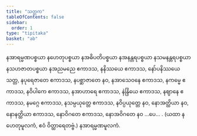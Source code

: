 ```yaml
---
title: "သတ္တက"
tableOfContents: false
sidebar:
  order: 1
type: "tipitaka"
basket: "ab"
---
```



<DynamicBreadcrumb />

<Paragraph number="1191">
နအာရမ္မဏပစ္စယာ နဟေတုပစ္စယာ နအဓိပတိပစ္စယာ နအနန္တရပစ္စယာ နသမနန္တရပစ္စယာ နသဟဇာတပစ္စယာ နအညမညေ ဧကာဒသ, နနိဿယေ ဧကာဒသ, နော်ပနိဿယေ သတ္တ, နပုရေဇာတေ ဧကာဒသ, နပစ္ဆာဇာတေ နဝ, နအာသေဝနေ ဧကာဒသ, နကမ္မေ ဧကာဒသ, နဝိပါကေ ဧကာဒသ, နအာဟာရေ ဧကာဒသ, နဲန္ဒြိယေ ဧကာဒသ, နဈာနေ ဧကာဒသ, နမဂ္ဂေ ဧကာဒသ, နသမ္ပယုတ္တေ ဧကာဒသ, နဝိပ္ပယုတ္တေ နဝ, နောအတ္ထိယာ နဝ, နောနတ္ထိယာ ဧကာဒသ, နောဝိဂတေ ဧကာဒသ, နောအဝိဂတေ နဝ …ပေ… .

</Paragraph>

<Paragraph number="1192" type="center">
(ယထာ နဟေတုမူလကံ, ဧဝံ ဝိတ္ထာရေတဗ္ဗံ.)



</Paragraph>

<Paragraph number="1193" type="center">
နအာရမ္မဏမူလကံ.
</Paragraph>